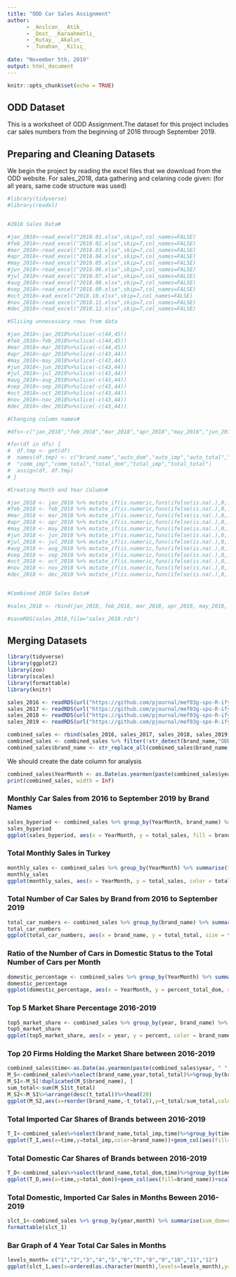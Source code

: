 ---
title: "ODD Car Sales Assignment"
author:
      - _Anılcan_ _Atik_
      - _Dost_ _Karaahmetli_
      - _Kutay_ _Akalın_
      - _Tunahan_ _Kılıç_
      
date: "November 5th, 2019"
output: html_document
---

```{r setup, include=FALSE}
knitr::opts_chunk$set(echo = TRUE)
```

## ODD Dataset

This is a worksheet of ODD Assignment.The dataset for this project includes car sales numbers from the beginning of 2016 through September 2019.

## Preparing and Cleaning Datasets 
We begin the project by reading the excel files that we download from the ODD website. For sales_2018, data gathering and celaning code given: (for all years, same code structure was used)



```{r warning=FALSE,message=FALSE}

#library(tidyverse)
#library(readxl)


#2018 Sales Data#

#jan_2018<-read_excel("2018.01.xlsx",skip=7,col_names=FALSE)
#feb_2018<-read_excel("2018.02.xlsx",skip=7,col_names=FALSE)
#mar_2018<-read_excel("2018.03.xlsx",skip=7,col_names=FALSE)
#apr_2018<-read_excel("2018.04.xlsx",skip=7,col_names=FALSE)
#may_2018<-read_excel("2018.05.xlsx",skip=7,col_names=FALSE)
#jun_2018<-read_excel("2018.06.xlsx",skip=7,col_names=FALSE)
#jul_2018<-read_excel("2018.07.xlsx",skip=7,col_names=FALSE)
#aug_2018<-read_excel("2018.08.xlsx",skip=7,col_names=FALSE)
#sep_2018<-read_excel("2018.09.xlsx",skip=7,col_names=FALSE)
#oct_2018<-ead_excel("2018.10.xlsx",skip=7,col_names=FALSE)
#nov_2018<-read_excel("2018.11.xlsx",skip=7,col_names=FALSE)
#dec_2018<-read_excel("2018.12.xlsx",skip=7,col_names=FALSE)

#Slicing unnecessary rows from data

#jan_2018<-jan_2018%>%slice(-c(44,45))
#feb_2018<-feb_2018%>%slice(-c(44,45))
#mar_2018<-mar_2018%>%slice(-c(44,45))
#apr_2018<-apr_2018%>%slice(-c(43,44))
#may_2018<-may_2018%>%slice(-c(43,44))
#jun_2018<-jun_2018%>%slice(-c(43,44))
#jul_2018<-jul_2018%>%slice(-c(43,44))
#aug_2018<-aug_2018%>%slice(-c(43,44))
#sep_2018<-sep_2018%>%slice(-c(43,44))
#oct_2018<-oct_2018%>%slice(-c(43,44))
#nov_2018<-nov_2018%>%slice(-c(43,44))
#dec_2018<-dec_2018%>%slice(-c(43,44))

#Changing column names#

#dfs<-c("jan_2018","feb_2018","mar_2018","apr_2018","may_2018","jun_2018","jul_2018","aug_2018","sep_2018","oct_2018","nov_2018","dec_2018")  

#for(df in dfs) {
#  df.tmp <- get(df)
#  names(df.tmp) <- c("brand_name","auto_dom","auto_imp","auto_total","comm_dom",
#  "comm_imp","comm_total","total_dom","total_imp","total_total") 
#  assign(df, df.tmp)
# }

#Creating Month and Year Column#

#jan_2018 <- jan_2018 %>% mutate_if(is.numeric,funs(ifelse(is.na(.),0,.))) %>% mutate(year = 2018, month = 1)
#feb_2018 <- feb_2018 %>% mutate_if(is.numeric,funs(ifelse(is.na(.),0,.))) %>% mutate(year = 2018, month = 2)
#mar_2018 <- mar_2018 %>% mutate_if(is.numeric,funs(ifelse(is.na(.),0,.))) %>% mutate(year = 2018, month = 3)
#apr_2018 <- apr_2018 %>% mutate_if(is.numeric,funs(ifelse(is.na(.),0,.))) %>% mutate(year = 2018, month = 4)
#may_2018 <- may_2018 %>% mutate_if(is.numeric,funs(ifelse(is.na(.),0,.))) %>% mutate(year = 2018, month = 5)
#jun_2018 <- jun_2018 %>% mutate_if(is.numeric,funs(ifelse(is.na(.),0,.))) %>% mutate(year = 2018, month = 6)
#jul_2018 <- jul_2018 %>% mutate_if(is.numeric,funs(ifelse(is.na(.),0,.))) %>% mutate(year = 2018, month = 7)
#aug_2018 <- aug_2018 %>% mutate_if(is.numeric,funs(ifelse(is.na(.),0,.))) %>% mutate(year = 2018, month = 8)
#sep_2018 <- sep_2018 %>% mutate_if(is.numeric,funs(ifelse(is.na(.),0,.))) %>% mutate(year = 2018, month = 9)
#oct_2018 <- oct_2018 %>% mutate_if(is.numeric,funs(ifelse(is.na(.),0,.))) %>% mutate(year = 2018, month = 10)
#nov_2018 <- nov_2018 %>% mutate_if(is.numeric,funs(ifelse(is.na(.),0,.))) %>% mutate(year = 2018, month = 11)
#dec_2018 <- dec_2018 %>% mutate_if(is.numeric,funs(ifelse(is.na(.),0,.))) %>% mutate(year = 2018, month = 12)


#Combined 2018 Sales Data#

#sales_2018 <- rbind(jan_2018, feb_2018, mar_2018, apr_2018, may_2018, jun_2018, jul_2018, aug_2018, sep_2018, oct_2018, nov_2018, dec_2018)

#saveRDS(sales_2018,file="sales_2018.rds")
```



## Merging Datasets
```{r warning=FALSE,message=FALSE}
library(tidyverse)
library(ggplot2)
library(zoo)
library(scales)
library(formattable)
library(knitr)
```


```{r readRDS}
sales_2016 <- readRDS(url("https://github.com/pjournal/mef03g-spo-R-ify/blob/master/sales_2016.rds?raw=true"))
sales_2017 <- readRDS(url("https://github.com/pjournal/mef03g-spo-R-ify/blob/master/sales_2017.rds?raw=true"))
sales_2018 <- readRDS(url("https://github.com/pjournal/mef03g-spo-R-ify/blob/master/sales_2018.rds?raw=true"))
sales_2019 <- readRDS(url("https://github.com/pjournal/mef03g-spo-R-ify/blob/master/sales_2019.rds?raw=true"))
```

```{r combined_sales}
combined_sales <- rbind(sales_2016, sales_2017, sales_2018, sales_2019)
combined_sales <- combined_sales %>% filter(!str_detect(brand_name,"ODD"))
combined_sales$brand_name <- str_replace_all(combined_sales$brand_name,"ASTON MARTÄ°N","ASTON MARTIN")
```

We should create the date column for analysis
```{r date column}
combined_sales$YearMonth <- as.Date(as.yearmon(paste(combined_sales$year, " ", combined_sales$month), "%Y %m"))
print(combined_sales, width = Inf)
```


### Monthly Car Sales from 2016 to September 2019 by Brand Names
```{r monthly car sales by brand}
sales_byperiod <- combined_sales %>% group_by(YearMonth, brand_name) %>% summarise(total_sales = sum(total_total)) %>% arrange(desc(total_sales)) %>% top_n(1)
sales_byperiod
ggplot(sales_byperiod, aes(x = YearMonth, y = total_sales, fill = brand_name)) + geom_bar(stat = "identity") + labs(x = "Months", y = "Total Car Sales", fill = "Brand Name")
```

### Total Monthly Sales in Turkey
```{r message = FALSE}
monthly_sales <- combined_sales %>% group_by(YearMonth) %>% summarise(total_sales = sum(total_total)) %>% arrange(desc(total_sales))
monthly_sales
ggplot(monthly_sales, aes(x = YearMonth, y = total_sales, color = total_sales)) + geom_point() + geom_smooth() + labs(x = "Months", y = "Total Car Sales", color = "Total Car Sales")
```

### Total Number of Car Sales by Brand from 2016 to September 2019
```{r message = FALSE, fig.height=10, fig.width=15, fig.asp= .60}
total_car_numbers <- combined_sales %>% group_by(brand_name) %>% summarise(total_total = sum(total_total)) %>% arrange(desc(total_total))
total_car_numbers
ggplot(total_car_numbers, aes(x = brand_name, y = total_total, size = total_total, color = brand_name)) + geom_point() + theme(axis.text.x = element_text(angle = 90)) + labs(x = "Brand Name", y = "Total Car Sales", color = "Brand Name", size = "")
```

### Ratio of the Number of Cars in Domestic Status to the Total Number of Cars per Month
```{r message = FALSE}
domestic_percentage <- combined_sales %>% group_by(YearMonth) %>% summarise(total_dom = sum(total_dom), total_total = sum(total_total)) %>% mutate(percent_total_dom = total_dom/total_total) %>% arrange(desc(percent_total_dom))
domestic_percentage
ggplot(domestic_percentage, aes(x = YearMonth, y = percent_total_dom, size = percent_total_dom, color = percent_total_dom)) + geom_point() + scale_color_gradientn(colours = rainbow(2)) + labs(x = "Months", y = "Percentage of Domestic Cars in Total", color = "", size="")
```

### Top 5 Market Share Percentage 2016-2019
```{r message = FALSE}
top5_market_share <- combined_sales %>% group_by(year, brand_name) %>% summarise(total_sales = sum(total_total)) %>% mutate(percent = total_sales / sum(total_sales)) %>% top_n(5, percent)
top5_market_share
ggplot(top5_market_share, aes(x = year, y = percent, color = brand_name)) + geom_point() + geom_line()
```

### Top 20 Firms Holding the Market Share between 2016-2019
```{r message = FALSE}
combined_sales$time<-as.Date(as.yearmon(paste(combined_sales$year, " ", combined_sales$month), "%Y %m"))
M_S<-combined_sales%>%select(brand_name,year,total_total)%>%group_by(brand_name)%>%mutate(t_total=sum(total_total))
M_S1<-M_S[!duplicated(M_S$brand_name), ]
sum_total<-sum(M_S1$t_total)
M_S2<-M_S1%>%arrange(desc(t_total))%>%head(20)
ggplot(M_S2,aes(x=reorder(brand_name,-t_total),y=t_total/sum_total,color=brand_name))+geom_col(aes(fill=brand_name))+theme(axis.text.x = element_text(angle = 90, hjust = 1))+labs(title = "2016-2019 Total Market Share in Percentage",y="Market Share in Percentage",x="Company Names")
```

### Total Imported Car Shares of Brands between 2016-2019
```{r message = FALSE}
T_I<-combined_sales%>%select(brand_name,total_imp,time)%>%group_by(time)%>% mutate(perc_total_imp = total_imp/sum(total_imp))%>%top_n(10)
ggplot(T_I,aes(x=time,y=total_imp,color=brand_name))+geom_col(aes(fill=brand_name))+scale_x_date(labels = date_format("%Y %m"))+labs(title = "2016-2019 Total Imports",y="Total Imports",x="Time")
```

### Total Domestic Car Shares of Brands between 2016-2019
```{r message = FALSE}
T_D<-combined_sales%>%select(brand_name,total_dom,time)%>%group_by(time)%>% mutate(perc_total_dom = total_dom/sum(total_dom))%>%top_n(10)  
ggplot(T_D,aes(x=time,y=total_dom))+geom_col(aes(fill=brand_name))+scale_x_date(labels = date_format("%Y %m"))+labs(title = "2016-2019 Total Domestic",y="Total Domestic",x="Time")
```

### Total Domestic, Imported Car Sales in Months Beween 2016-2019
```{r message = FALSE}
slct_1<-combined_sales %>% group_by(year,month) %>% summarise(sum_dom=sum(total_dom),sum_imp=sum(total_imp),sum_total=sum(total_total),sum_dom) %>% ungroup()
formattable(slct_1)
```

### Bar Graph of 4 Year Total Car Sales in Months
```{r message = FALSE}
levels_month= c("1","2","3","4","5","6","7","8","9","10","11","12")
ggplot(slct_1,aes(x=ordered(as.character(month),levels=levels_month),y=sum_total,fill=ordered(year,levels=c("2016","2017","2018","2019")))) +geom_bar(stat="identity",position="dodge") + labs(y="Total Car Sales",x="Months",fill="")
```
